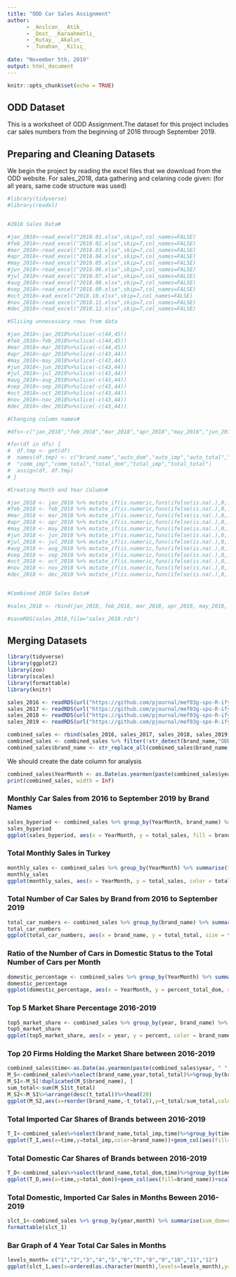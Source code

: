 ---
title: "ODD Car Sales Assignment"
author:
      - _Anılcan_ _Atik_
      - _Dost_ _Karaahmetli_
      - _Kutay_ _Akalın_
      - _Tunahan_ _Kılıç_
      
date: "November 5th, 2019"
output: html_document
---

```{r setup, include=FALSE}
knitr::opts_chunk$set(echo = TRUE)
```

## ODD Dataset

This is a worksheet of ODD Assignment.The dataset for this project includes car sales numbers from the beginning of 2016 through September 2019.

## Preparing and Cleaning Datasets 
We begin the project by reading the excel files that we download from the ODD website. For sales_2018, data gathering and celaning code given: (for all years, same code structure was used)



```{r warning=FALSE,message=FALSE}

#library(tidyverse)
#library(readxl)


#2018 Sales Data#

#jan_2018<-read_excel("2018.01.xlsx",skip=7,col_names=FALSE)
#feb_2018<-read_excel("2018.02.xlsx",skip=7,col_names=FALSE)
#mar_2018<-read_excel("2018.03.xlsx",skip=7,col_names=FALSE)
#apr_2018<-read_excel("2018.04.xlsx",skip=7,col_names=FALSE)
#may_2018<-read_excel("2018.05.xlsx",skip=7,col_names=FALSE)
#jun_2018<-read_excel("2018.06.xlsx",skip=7,col_names=FALSE)
#jul_2018<-read_excel("2018.07.xlsx",skip=7,col_names=FALSE)
#aug_2018<-read_excel("2018.08.xlsx",skip=7,col_names=FALSE)
#sep_2018<-read_excel("2018.09.xlsx",skip=7,col_names=FALSE)
#oct_2018<-ead_excel("2018.10.xlsx",skip=7,col_names=FALSE)
#nov_2018<-read_excel("2018.11.xlsx",skip=7,col_names=FALSE)
#dec_2018<-read_excel("2018.12.xlsx",skip=7,col_names=FALSE)

#Slicing unnecessary rows from data

#jan_2018<-jan_2018%>%slice(-c(44,45))
#feb_2018<-feb_2018%>%slice(-c(44,45))
#mar_2018<-mar_2018%>%slice(-c(44,45))
#apr_2018<-apr_2018%>%slice(-c(43,44))
#may_2018<-may_2018%>%slice(-c(43,44))
#jun_2018<-jun_2018%>%slice(-c(43,44))
#jul_2018<-jul_2018%>%slice(-c(43,44))
#aug_2018<-aug_2018%>%slice(-c(43,44))
#sep_2018<-sep_2018%>%slice(-c(43,44))
#oct_2018<-oct_2018%>%slice(-c(43,44))
#nov_2018<-nov_2018%>%slice(-c(43,44))
#dec_2018<-dec_2018%>%slice(-c(43,44))

#Changing column names#

#dfs<-c("jan_2018","feb_2018","mar_2018","apr_2018","may_2018","jun_2018","jul_2018","aug_2018","sep_2018","oct_2018","nov_2018","dec_2018")  

#for(df in dfs) {
#  df.tmp <- get(df)
#  names(df.tmp) <- c("brand_name","auto_dom","auto_imp","auto_total","comm_dom",
#  "comm_imp","comm_total","total_dom","total_imp","total_total") 
#  assign(df, df.tmp)
# }

#Creating Month and Year Column#

#jan_2018 <- jan_2018 %>% mutate_if(is.numeric,funs(ifelse(is.na(.),0,.))) %>% mutate(year = 2018, month = 1)
#feb_2018 <- feb_2018 %>% mutate_if(is.numeric,funs(ifelse(is.na(.),0,.))) %>% mutate(year = 2018, month = 2)
#mar_2018 <- mar_2018 %>% mutate_if(is.numeric,funs(ifelse(is.na(.),0,.))) %>% mutate(year = 2018, month = 3)
#apr_2018 <- apr_2018 %>% mutate_if(is.numeric,funs(ifelse(is.na(.),0,.))) %>% mutate(year = 2018, month = 4)
#may_2018 <- may_2018 %>% mutate_if(is.numeric,funs(ifelse(is.na(.),0,.))) %>% mutate(year = 2018, month = 5)
#jun_2018 <- jun_2018 %>% mutate_if(is.numeric,funs(ifelse(is.na(.),0,.))) %>% mutate(year = 2018, month = 6)
#jul_2018 <- jul_2018 %>% mutate_if(is.numeric,funs(ifelse(is.na(.),0,.))) %>% mutate(year = 2018, month = 7)
#aug_2018 <- aug_2018 %>% mutate_if(is.numeric,funs(ifelse(is.na(.),0,.))) %>% mutate(year = 2018, month = 8)
#sep_2018 <- sep_2018 %>% mutate_if(is.numeric,funs(ifelse(is.na(.),0,.))) %>% mutate(year = 2018, month = 9)
#oct_2018 <- oct_2018 %>% mutate_if(is.numeric,funs(ifelse(is.na(.),0,.))) %>% mutate(year = 2018, month = 10)
#nov_2018 <- nov_2018 %>% mutate_if(is.numeric,funs(ifelse(is.na(.),0,.))) %>% mutate(year = 2018, month = 11)
#dec_2018 <- dec_2018 %>% mutate_if(is.numeric,funs(ifelse(is.na(.),0,.))) %>% mutate(year = 2018, month = 12)


#Combined 2018 Sales Data#

#sales_2018 <- rbind(jan_2018, feb_2018, mar_2018, apr_2018, may_2018, jun_2018, jul_2018, aug_2018, sep_2018, oct_2018, nov_2018, dec_2018)

#saveRDS(sales_2018,file="sales_2018.rds")
```



## Merging Datasets
```{r warning=FALSE,message=FALSE}
library(tidyverse)
library(ggplot2)
library(zoo)
library(scales)
library(formattable)
library(knitr)
```


```{r readRDS}
sales_2016 <- readRDS(url("https://github.com/pjournal/mef03g-spo-R-ify/blob/master/sales_2016.rds?raw=true"))
sales_2017 <- readRDS(url("https://github.com/pjournal/mef03g-spo-R-ify/blob/master/sales_2017.rds?raw=true"))
sales_2018 <- readRDS(url("https://github.com/pjournal/mef03g-spo-R-ify/blob/master/sales_2018.rds?raw=true"))
sales_2019 <- readRDS(url("https://github.com/pjournal/mef03g-spo-R-ify/blob/master/sales_2019.rds?raw=true"))
```

```{r combined_sales}
combined_sales <- rbind(sales_2016, sales_2017, sales_2018, sales_2019)
combined_sales <- combined_sales %>% filter(!str_detect(brand_name,"ODD"))
combined_sales$brand_name <- str_replace_all(combined_sales$brand_name,"ASTON MARTÄ°N","ASTON MARTIN")
```

We should create the date column for analysis
```{r date column}
combined_sales$YearMonth <- as.Date(as.yearmon(paste(combined_sales$year, " ", combined_sales$month), "%Y %m"))
print(combined_sales, width = Inf)
```


### Monthly Car Sales from 2016 to September 2019 by Brand Names
```{r monthly car sales by brand}
sales_byperiod <- combined_sales %>% group_by(YearMonth, brand_name) %>% summarise(total_sales = sum(total_total)) %>% arrange(desc(total_sales)) %>% top_n(1)
sales_byperiod
ggplot(sales_byperiod, aes(x = YearMonth, y = total_sales, fill = brand_name)) + geom_bar(stat = "identity") + labs(x = "Months", y = "Total Car Sales", fill = "Brand Name")
```

### Total Monthly Sales in Turkey
```{r message = FALSE}
monthly_sales <- combined_sales %>% group_by(YearMonth) %>% summarise(total_sales = sum(total_total)) %>% arrange(desc(total_sales))
monthly_sales
ggplot(monthly_sales, aes(x = YearMonth, y = total_sales, color = total_sales)) + geom_point() + geom_smooth() + labs(x = "Months", y = "Total Car Sales", color = "Total Car Sales")
```

### Total Number of Car Sales by Brand from 2016 to September 2019
```{r message = FALSE, fig.height=10, fig.width=15, fig.asp= .60}
total_car_numbers <- combined_sales %>% group_by(brand_name) %>% summarise(total_total = sum(total_total)) %>% arrange(desc(total_total))
total_car_numbers
ggplot(total_car_numbers, aes(x = brand_name, y = total_total, size = total_total, color = brand_name)) + geom_point() + theme(axis.text.x = element_text(angle = 90)) + labs(x = "Brand Name", y = "Total Car Sales", color = "Brand Name", size = "")
```

### Ratio of the Number of Cars in Domestic Status to the Total Number of Cars per Month
```{r message = FALSE}
domestic_percentage <- combined_sales %>% group_by(YearMonth) %>% summarise(total_dom = sum(total_dom), total_total = sum(total_total)) %>% mutate(percent_total_dom = total_dom/total_total) %>% arrange(desc(percent_total_dom))
domestic_percentage
ggplot(domestic_percentage, aes(x = YearMonth, y = percent_total_dom, size = percent_total_dom, color = percent_total_dom)) + geom_point() + scale_color_gradientn(colours = rainbow(2)) + labs(x = "Months", y = "Percentage of Domestic Cars in Total", color = "", size="")
```

### Top 5 Market Share Percentage 2016-2019
```{r message = FALSE}
top5_market_share <- combined_sales %>% group_by(year, brand_name) %>% summarise(total_sales = sum(total_total)) %>% mutate(percent = total_sales / sum(total_sales)) %>% top_n(5, percent)
top5_market_share
ggplot(top5_market_share, aes(x = year, y = percent, color = brand_name)) + geom_point() + geom_line()
```

### Top 20 Firms Holding the Market Share between 2016-2019
```{r message = FALSE}
combined_sales$time<-as.Date(as.yearmon(paste(combined_sales$year, " ", combined_sales$month), "%Y %m"))
M_S<-combined_sales%>%select(brand_name,year,total_total)%>%group_by(brand_name)%>%mutate(t_total=sum(total_total))
M_S1<-M_S[!duplicated(M_S$brand_name), ]
sum_total<-sum(M_S1$t_total)
M_S2<-M_S1%>%arrange(desc(t_total))%>%head(20)
ggplot(M_S2,aes(x=reorder(brand_name,-t_total),y=t_total/sum_total,color=brand_name))+geom_col(aes(fill=brand_name))+theme(axis.text.x = element_text(angle = 90, hjust = 1))+labs(title = "2016-2019 Total Market Share in Percentage",y="Market Share in Percentage",x="Company Names")
```

### Total Imported Car Shares of Brands between 2016-2019
```{r message = FALSE}
T_I<-combined_sales%>%select(brand_name,total_imp,time)%>%group_by(time)%>% mutate(perc_total_imp = total_imp/sum(total_imp))%>%top_n(10)
ggplot(T_I,aes(x=time,y=total_imp,color=brand_name))+geom_col(aes(fill=brand_name))+scale_x_date(labels = date_format("%Y %m"))+labs(title = "2016-2019 Total Imports",y="Total Imports",x="Time")
```

### Total Domestic Car Shares of Brands between 2016-2019
```{r message = FALSE}
T_D<-combined_sales%>%select(brand_name,total_dom,time)%>%group_by(time)%>% mutate(perc_total_dom = total_dom/sum(total_dom))%>%top_n(10)  
ggplot(T_D,aes(x=time,y=total_dom))+geom_col(aes(fill=brand_name))+scale_x_date(labels = date_format("%Y %m"))+labs(title = "2016-2019 Total Domestic",y="Total Domestic",x="Time")
```

### Total Domestic, Imported Car Sales in Months Beween 2016-2019
```{r message = FALSE}
slct_1<-combined_sales %>% group_by(year,month) %>% summarise(sum_dom=sum(total_dom),sum_imp=sum(total_imp),sum_total=sum(total_total),sum_dom) %>% ungroup()
formattable(slct_1)
```

### Bar Graph of 4 Year Total Car Sales in Months
```{r message = FALSE}
levels_month= c("1","2","3","4","5","6","7","8","9","10","11","12")
ggplot(slct_1,aes(x=ordered(as.character(month),levels=levels_month),y=sum_total,fill=ordered(year,levels=c("2016","2017","2018","2019")))) +geom_bar(stat="identity",position="dodge") + labs(y="Total Car Sales",x="Months",fill="")
```
